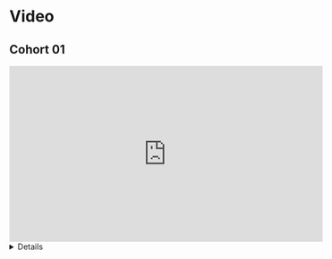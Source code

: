 # Video {-}

## Cohort 01

<iframe width="560" height="315" src="https://www.youtube.com/embed/dP42YWsVIGo" title="YouTube video player" frameborder="0" allow="accelerometer; autoplay; clipboard-write; encrypted-media; gyroscope; picture-in-picture" allowfullscreen></iframe>

<summary><details>
```
00:22:16	Isabella Velásquez:	For more info on TidyTuesday: https://github.com/rfordatascience/tidytuesday#readme
00:26:23	shamsuddeen:	https://docs.google.com/spreadsheets/d/1io_R_ZaGtzJcDF5KcY4hbgMBsJVi_4USE4JGsHcv9ug/edit#gid=0
00:45:23	shamsuddeen:	https://github.com/conda-forge/miniforge
00:59:07	shamsuddeen:	https://github.com/conda-forge/miniforge
01:03:03	shamsuddeen:	https://blogs.shmuhammad.com/
```
</details>
</summary>


